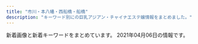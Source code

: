 ```yaml
---
title: "市川・本八幡・西船橋・船橋"
description: "キーワード別にの巨乳アジアン・チャイナエステ嬢情報をまとめました。"
---
```


新着画像と新着キーワードをまとめています。
2021年04月06日の情報です。

<DmmAffiliateIns />
<KeywordTable
  shops={
    [
    {
        "img_links": [
            "http://nigyohime.ebb.jp/2/uploadimg/1610266405.jpg",
            "http://nigyohime.ebb.jp/2/uploadimg/1615431233.jpg",
            "http://nigyohime.ebb.jp/ditu2.jpg",
            "http://nigyohime.ebb.jp/2.jpg",
            "http://nigyohime.ebb.jp/b_girl.png",
            "http://nigyohime.ebb.jp/3.jpg",
            "http://nigyohime.ebb.jp/top.jpg",
            "http://nigyohime.ebb.jp/2/uploadimg/1606276829.jpg",
            "http://nigyohime.ebb.jp/b_news.png",
            "http://nigyohime.ebb.jp/line.png",
            "http://nigyohime.ebb.jp/staff_t.jpg",
            "http://nigyohime.ebb.jp/1.jpg",
            "http://nigyohime.ebb.jp/2/uploadimg/1606276938.jpg",
            "http://nigyohime.ebb.jp/4.jpg",
            "http://nigyohime.ebb.jp/2/uploadimg/1606276885.jpg"
        ],
        "station": "JR\u5e02\u5ddd\u99c5\u5357\u53e3",
        "url": "http://nigyohime.ebb.jp/",
        "keywords": {
            "83": 6,
            "C": 6,
            "86": 12
        },
        "name": "\u4eba\u9b5a\u59eb"
    },
    {
        "station": "JR\u8239\u6a4b\u99c5\u5317\u53e3",
        "img_links": [
            "http://happy.relaxnabi.com/css/staff/staff-05-a.jpg",
            "http://happy.relaxnabi.com/css/staff/staff0001.jpg",
            "http://happy.relaxnabi.com/css/staff/staff-04-a.jpg",
            "http://happy.relaxnabi.com/css/tel01.png",
            "http://happy.relaxnabi.com/css/nav/nav-006.png",
            "http://happy.relaxnabi.com/css/nav/nav-004.png",
            "http://happy.relaxnabi.com/css/staff/staff0001-a.jpg",
            "http://happy.relaxnabi.com/css/staff/staff-007-a.jpg",
            "http://happy.relaxnabi.com/css/staff/staff-002.jpg",
            "http://happy.relaxnabi.com/css/staff/staff017.jpg",
            "http://happy.relaxnabi.com/css/staff/staff-10.jpg",
            "http://happy.relaxnabi.com/css/top-03.png",
            "http://happy.relaxnabi.com/css/staff/staff000008.jpg",
            "http://happy.relaxnabi.com/css/nav/nav-001.png",
            "http://happy.relaxnabi.com/css/staff/staff-007.jpg",
            "http://happy.relaxnabi.com/css/staff/staff-05.jpg",
            "http://happy.relaxnabi.com/css/nav/nav-003.png",
            "http://happy.relaxnabi.com/css/staff/staff-04.jpg",
            "http://happy.relaxnabi.com/css/staff/staff000008-a.jpg",
            "http://happy.relaxnabi.com/css/staff/staff000003.jpg",
            "http://happy.relaxnabi.com/css/nav/nav-002.png",
            "http://happy.relaxnabi.com/css/staff/staff017-a.jpg",
            "http://happy.relaxnabi.com/css/staff/staff-10-a.jpg",
            "http://happy.relaxnabi.com/css/nav/nav-005.png",
            "http://happy.relaxnabi.com/css/staff/staff000003-a.jpg",
            "http://happy.relaxnabi.com/css/staff/staff-002-a.jpg",
            "http://happy.relaxnabi.com/css/top0001.png"
        ],
        "name": "\u30de\u30fc\u30e1\u30a4\u30c9",
        "url": "http://happy.relaxnabi.com/",
        "keywords": {
            "88": 1,
            "91": 1,
            "E": 5,
            "92": 5,
            "90": 2,
            "D": 2,
            "F": 1
        }
    },
    {
        "keywords": {
            "F": 1,
            "E": 5,
            "93": 1,
            "89": 1,
            "90": 2,
            "92": 3,
            "C": 4,
            "86": 2,
            "D": 1
        },
        "name": "\u6696 \uff5eHinata\uff5e",
        "station": "JR\u8239\u6a4b\u99c5\u5317\u53e3",
        "url": "http://hinata.relaxnabi.com/",
        "img_links": [
            "http://hinata.relaxnabi.com/css/staff/staff-007.jpg",
            "http://hinata.relaxnabi.com/css/nav/nav-003.jpg",
            "http://hinata.relaxnabi.com/img/tiaowen.png",
            "http://hinata.relaxnabi.com/css/staff/staff00001-a.jpg",
            "http://hinata.relaxnabi.com/css/staff/staff17.jpg",
            "http://hinata.relaxnabi.com/css/nav/sub-005.jpg",
            "http://hinata.relaxnabi.com/css/nav/nav-002.jpg",
            "http://hinata.relaxnabi.com/css/top02.jpg",
            "http://hinata.relaxnabi.com/css/staff/staff00003-a.jpg",
            "http://hinata.relaxnabi.com/css/nav/nav-006.jpg",
            "http://hinata.relaxnabi.com/css/right.jpg",
            "http://hinata.relaxnabi.com/css/button.jpg",
            "http://hinata.relaxnabi.com/css/staff/staff00003.jpg",
            "http://hinata.relaxnabi.com/css/nav/nav-004.jpg",
            "http://hinata.relaxnabi.com/css/nav/nav-001.jpg",
            "http://hinata.relaxnabi.com/css/nav/sub-002.jpg",
            "http://hinata.relaxnabi.com/css/left.jpg",
            "http://hinata.relaxnabi.com/css/nav/nav-005.jpg",
            "http://hinata.relaxnabi.com/css/main-left02.jpg",
            "http://hinata.relaxnabi.com/css/nav/sub-001.jpg",
            "http://hinata.relaxnabi.com/css/nav/sub-006.jpg",
            "http://hinata.relaxnabi.com/css/nav/sub-003.jpg",
            "http://hinata.relaxnabi.com/css/staff/staff-08-a.jpg",
            "http://hinata.relaxnabi.com/css/staff/staff-007-a.jpg",
            "http://hinata.relaxnabi.com/css/staff/staff15-a.jpg",
            "http://hinata.relaxnabi.com/css/staff/staff-002-a.jpg",
            "http://hinata.relaxnabi.com/css/staff/staff00004.jpg",
            "http://hinata.relaxnabi.com/css/staff/staff00004-a.jpg",
            "http://hinata.relaxnabi.com/css/staff/staff-08.jpg",
            "http://hinata.relaxnabi.com/css/girls001.jpg",
            "http://hinata.relaxnabi.com/css/staff/staff15.jpg",
            "http://hinata.relaxnabi.com/css/staff/staff17-a.jpg",
            "http://hinata.relaxnabi.com/css/main-left03.jpg",
            "http://hinata.relaxnabi.com/css/nav/sub-004.jpg",
            "http://hinata.relaxnabi.com/css/staff/staff-06-a.jpg",
            "http://hinata.relaxnabi.com/css/tel01.png",
            "http://hinata.relaxnabi.com/css/staff/staff00001.jpg",
            "http://hinata.relaxnabi.com/css/staff/staff-002.jpg",
            "http://hinata.relaxnabi.com/css/osusume38.jpg",
            "http://hinata.relaxnabi.com/css/staff/staff-06.jpg"
        ]
    },
    {
        "station": "JR\u8239\u6a4b\u99c5\u5317\u53e3",
        "name": "V\u611bP",
        "url": "http://pinklady-esthe.net/",
        "keywords": {
            "87": 1,
            "C": 1,
            "86": 1,
            "E": 1,
            "88": 3,
            "90": 1,
            "D": 4
        },
        "img_links": [
            "http://pinklady-esthe.net/img/sm.jpg",
            "http://pinklady-esthe.net/img/r1.jpg",
            "http://pinklady-esthe.net/img/f1.jpg",
            "http://pinklady-esthe.net/img/t6.jpg",
            "http://pinklady-esthe.net/img/r2.jpg",
            "http://pinklady-esthe.net/img/noo.png",
            "http://pinklady-esthe.net/img/st3.jpg",
            "http://pinklady-esthe.net/img/st4.jpg",
            "http://pinklady-esthe.net/img/st2.jpg",
            "http://pinklady-esthe.net/img/r3.jpg",
            "http://pinklady-esthe.net/img/stt1.jpg",
            "http://pinklady-esthe.net/img/t5.jpg",
            "http://pinklady-esthe.net/img/top.jpg",
            "http://pinklady-esthe.net/img/st1.jpg",
            "http://pinklady-esthe.net/img/t3.jpg",
            "http://pinklady-esthe.net/img/st5.jpg",
            "http://pinklady-esthe.net/img/st6.jpg",
            "http://pinklady-esthe.net/img/r4.jpg",
            "http://pinklady-esthe.net/img/t1.jpg",
            "http://pinklady-esthe.net/img/t4.jpg",
            "http://pinklady-esthe.net/img/stt3.jpg",
            "http://pinklady-esthe.net/img/no.png",
            "http://pinklady-esthe.net/img/t2.jpg"
        ]
    },
    {
        "url": "http://es-suzune.com/",
        "keywords": {
            "\u30bb\u30af\u30b7\u30fc": 7,
            "F": 6
        },
        "station": "JR\u897f\u8239\u6a4b\u99c5\u5357\u53e3",
        "name": "\u9234\u97f3-\u3059\u305a\u306d-",
        "img_links": [
            "http://es-suzune.com/images/showContent.jpg",
            "http://es-suzune.com/staffPhoto/s20210405174116.jpg",
            "http://es-suzune.com/staffPhoto/s20210217223343.jpg",
            "http://es-suzune.com/staffPhoto/b20210219195907.jpg",
            "http://es-suzune.com/staffPhoto/s20210216224004.jpg",
            "http://es-suzune.com/staffPhoto/s20200827113545.jpg",
            "http://es-suzune.com/uploadfiles/images/campaignEsSuzune1.jpg",
            "http://es-suzune.com/staffPhoto/s20210219195907.jpg",
            "http://es-suzune.com/staffPhoto/s20210310163333.jpg",
            "http://es-suzune.com/staffPhoto/s20210103222814.jpg",
            "http://es-suzune.com/staffPhoto/s20201007170432.jpg",
            "http://es-suzune.com/staffPhoto/b20210405155547.jpg",
            "http://es-suzune.com/staffPhoto/s20210309194137.jpg",
            "http://es-suzune.com/staffPhoto/s20210217223442.jpg",
            "http://es-suzune.com/staffPhoto/b20210405174056.jpg",
            "http://es-suzune.com/uploadfiles/images/chuntian3_%E5%89%AF%E6%9C%AC.jpg",
            "http://es-suzune.com/staffPhoto/b20200827113545.jpg",
            "http://es-suzune.com/staffPhoto/b20200827113054.jpg",
            "http://es-suzune.com/staffPhoto/s20191115141808.jpg",
            "http://es-suzune.com/staffPhoto/s20210217223841.jpg",
            "http://es-suzune.com/staffPhoto/b20210309194137.jpg",
            "http://es-suzune.com/images/access/01.png",
            "http://es-suzune.com/images/access/02.png",
            "http://es-suzune.com/staffPhoto/b20210310163333.jpg",
            "http://es-suzune.com/images/access/05.png",
            "http://es-suzune.com/staffPhoto/s20210405165006.jpg",
            "http://es-suzune.com/staffPhoto/b20201007170432.jpg",
            "http://es-suzune.com/staffPhoto/b20200724144017.jpg",
            "http://es-suzune.com/staffPhoto/s20210310163414.jpg",
            "http://es-suzune.com/staffPhoto/s20200724144017.jpg",
            "http://es-suzune.com/staffPhoto/b20210103222814.jpg",
            "http://es-suzune.com/staffPhoto/s20210310164226.jpg",
            "http://es-suzune.com/staffPhoto/s20210219195922.jpg",
            "http://es-suzune.com/images/store/03.jpg",
            "http://es-suzune.com/staffPhoto/s20210405174056.jpg",
            "http://es-suzune.com/staffPhoto/s20200827113054.jpg",
            "http://es-suzune.com/images/access/03.png",
            "http://es-suzune.com/staffPhoto/s20210405173944.jpg",
            "http://es-suzune.com/staffPhoto/s20210103222830.jpg",
            "http://es-suzune.com/images/store/02.jpg",
            "http://es-suzune.com/staffPhoto/s20210219195936.jpg",
            "http://es-suzune.com/staffPhoto/s20210405155547.jpg",
            "http://es-suzune.com/staffPhoto/s20210405155607.jpg",
            "http://es-suzune.com/staffPhoto/s20200724144036.jpg",
            "http://es-suzune.com/staffPhoto/s20201007170536.jpg",
            "http://es-suzune.com/images/showIndex.jpg",
            "http://es-suzune.com/images/store/04.jpg",
            "http://es-suzune.com/uploadfiles/images/courseEsSuzune.jpg",
            "http://es-suzune.com/staffPhoto/b20210405165006.jpg",
            "http://es-suzune.com/images/store/01.jpg",
            "http://es-suzune.com/staffPhoto/s20210405174136.jpg",
            "http://es-suzune.com/staffPhoto/s20210405165026.jpg",
            "http://es-suzune.com/staffPhoto/s20210309194151.jpg",
            "http://es-suzune.com/staffPhoto/b20210216224004.jpg",
            "http://es-suzune.com/staffPhoto/b20191115141808.jpg"
        ]
    },
    {
        "img_links": [
            "http://www.rainbow-relax.xyz/files/005-02.jpg",
            "http://www.rainbow-relax.xyz/images/slider/3.jpg",
            "http://www.rainbow-relax.xyz/files/005.jpg",
            "http://www.rainbow-relax.xyz/files/002-02.jpg",
            "http://www.rainbow-relax.xyz/files/003-02.jpg",
            "http://www.rainbow-relax.xyz/img/btn_side_mobile.jpg",
            "http://www.rainbow-relax.xyz/img/ttl_info.png",
            "http://www.rainbow-relax.xyz/files/004-02.jpg",
            "http://www.rainbow-relax.xyz/img/ttl_news.png",
            "http://www.rainbow-relax.xyz/files/004.jpg",
            "http://www.rainbow-relax.xyz/files/006.jpg",
            "http://www.rainbow-relax.xyz/files/006-02.jpg",
            "http://www.rainbow-relax.xyz/img/pickup.jpg",
            "http://www.rainbow-relax.xyz/img/goback.jpg",
            "http://www.rainbow-relax.xyz/img/tel.png",
            "http://www.rainbow-relax.xyz/files/001-02.jpg",
            "http://www.rainbow-relax.xyz/files/002.jpg",
            "http://www.rainbow-relax.xyz/images/slider/2.jpg",
            "http://www.rainbow-relax.xyz/files/001.jpg",
            "http://www.rainbow-relax.xyz/images/slider/1.jpg",
            "http://www.rainbow-relax.xyz/files/003.jpg"
        ],
        "name": "Rainbow\uff5e\u30ec\u30a4\u30f3\u30dc\u30fc\uff5e",
        "url": "http://www.rainbow-relax.xyz/",
        "station": "JR\u8239\u6a4b\u99c5\u5317\u53e3",
        "keywords": {
            "C": 19,
            "87": 6,
            "85": 2,
            "D": 6,
            "86": 4
        }
    },
    {
        "url": "http://www.club.relaxjp.info/",
        "name": "\u30d5\u30a7\u30a2\u30ea\u30fc",
        "keywords": {
            "C": 1,
            "D": 5,
            "86": 1,
            "87": 5
        },
        "station": "JR\u672c\u516b\u5e61\u99c5\u5317\u53e3",
        "img_links": [
            "http://www.club.relaxjp.info/images/head.jpg",
            "http://www.club.relaxjp.info/images/staff_t.png",
            "http://www.club.relaxjp.info/files/004.jpg",
            "http://www.club.relaxjp.info/images/sys2.png",
            "http://www.club.relaxjp.info/images/sys1.png",
            "http://www.club.relaxjp.info/images/mobile.jpg",
            "http://www.club.relaxjp.info/files/015-02.jpg",
            "http://www.club.relaxjp.info/files/007-02.jpg",
            "http://www.club.relaxjp.info/images/line.png",
            "http://www.club.relaxjp.info/files/009.jpg",
            "http://www.club.relaxjp.info/images/b1.jpg",
            "http://www.club.relaxjp.info/files/007.jpg",
            "http://www.club.relaxjp.info/images/int1.png",
            "http://www.club.relaxjp.info/images/int2.png",
            "http://www.club.relaxjp.info/files/014-02.jpg",
            "http://www.club.relaxjp.info/files/004-02.jpg",
            "http://www.club.relaxjp.info/images/interior_t.png",
            "http://www.club.relaxjp.info/files/015.jpg",
            "http://www.club.relaxjp.info/images/link_t.png",
            "http://www.club.relaxjp.info/images/b2.jpg",
            "http://www.club.relaxjp.info/images/rec1.png",
            "http://www.club.relaxjp.info/files/014.jpg",
            "http://www.club.relaxjp.info/files/013.jpg",
            "http://www.club.relaxjp.info/images/ta.jpg",
            "http://www.club.relaxjp.info/images/rec2.png",
            "http://www.club.relaxjp.info/files/013-02.jpg",
            "http://www.club.relaxjp.info/files/009-02.jpg",
            "http://www.club.relaxjp.info/images/sys3.png"
        ]
    },
    {
        "station": "JR\u8239\u6a4b\u99c5\u5317\u53e3",
        "name": "OLIVE\u30fb\u30aa\u30ea\u30fc\u30d6",
        "img_links": [],
        "url": "http://olive.est.cm/",
        "keywords": {}
    },
    {
        "img_links": [],
        "name": "\u30ea\u30fc\u30d5",
        "keywords": {},
        "station": "JR\u897f\u8239\u6a4b\u99c5\u5317\u53e3",
        "url": "https://leaf-relax.com/"
    },
    {
        "station": "JR\u897f\u8239\u6a4b\u99c5",
        "img_links": [
            "https://miyabi.jpn.vin/images/btn_side02.png",
            "https://miyabi.jpn.vin/photos/sites/21/2021/01/2021012608003796.jpg",
            "https://miyabi.jpn.vin/images/side_line.jpg",
            "https://miyabi.jpn.vin/photos/sites/21/2021/01/2021012608003883.jpg",
            "https://miyabi.jpn.vin/photos/sites/21/2021/03/2021031206521676.jpg",
            "https://miyabi.jpn.vin/photos/sites/21/2021/01/202101260800351.jpg",
            "https://miyabi.jpn.vin/photos/sites/21/2021/02/2021020102295578.jpg",
            "https://miyabi.jpn.vin/images/btn_side04.png",
            "https://miyabi.jpn.vin/photos/sites/21/2021/03/2021032404492465.jpg",
            "https://miyabi.jpn.vin/images/btn_side03.png",
            "https://miyabi.jpn.vin/images/btn_side07.png",
            "https://miyabi.jpn.vin/photos/sites/21/2021/02/2021022309071886.jpg",
            "https://miyabi.jpn.vin/photos/sites/21/2021/03/2021030803542569.jpg",
            "https://miyabi.jpn.vin/images/top_slider03.jpg",
            "https://miyabi.jpn.vin/photos/sites/21/2021/03/2021030704352988.jpg",
            "https://miyabi.jpn.vin/photos/sites/21/2021/01/2021012608003647.jpg",
            "https://miyabi.jpn.vin/photos/sites/21/2021/01/2021012608004010.jpg",
            "https://miyabi.jpn.vin/images/btn_side01.png",
            "https://miyabi.jpn.vin/images/sp_top.png",
            "https://miyabi.jpn.vin/photos/sites/21/2021/02/2021022407013072.jpg",
            "https://miyabi.jpn.vin/images/btn_side05.png",
            "https://miyabi.jpn.vin/photos/sites/21/2021/02/2021022309071786.jpg",
            "https://miyabi.jpn.vin/images/btn_side06.png",
            "https://miyabi.jpn.vin/images/top.png"
        ],
        "url": "https://miyabi.jpn.vin",
        "name": "\u96c5\u7f8e\uff5eMIYABI",
        "keywords": {
            "87": 40,
            "85": 78,
            "83": 40,
            "86": 42,
            "90": 2,
            "88": 40,
            "D": 164,
            "E": 6,
            "F": 40,
            "C": 32,
            "G": 40
        }
    },
    {
        "url": "http://iyasi.relaxnabi.com/",
        "name": "\u7652\u3057\u306e\u5fc3",
        "img_links": [
            "http://iyasi.relaxnabi.com/css/staff/naiyo02.jpg",
            "http://iyasi.relaxnabi.com/css/staff/staff-02.jpg",
            "http://iyasi.relaxnabi.com/css/staff/staff51-a.jpg",
            "http://iyasi.relaxnabi.com/css/staff/staff49-a.jpg",
            "http://iyasi.relaxnabi.com/css/staff/staff007-a.jpg",
            "http://iyasi.relaxnabi.com/css/staff/staff024.jpg",
            "http://iyasi.relaxnabi.com/css/staff/staff007-b.jpg",
            "http://iyasi.relaxnabi.com/css/c-0007.jpg",
            "http://iyasi.relaxnabi.com/css/top0004-right.jpg",
            "http://iyasi.relaxnabi.com/css/staff/staff52.jpg",
            "http://iyasi.relaxnabi.com/css/staff/staff51.jpg",
            "http://iyasi.relaxnabi.com/css/staff/staff024-c.jpg",
            "http://iyasi.relaxnabi.com/css/staff/staff-01-a.jpg",
            "http://iyasi.relaxnabi.com/css/nav/nav-005.png",
            "http://iyasi.relaxnabi.com/css/top03.jpg",
            "http://iyasi.relaxnabi.com/css/nav/nav-002.png",
            "http://iyasi.relaxnabi.com/css/staff/staff-03.jpg",
            "http://iyasi.relaxnabi.com/css/top01.jpg",
            "http://iyasi.relaxnabi.com/css/staff/staff024-d.jpg",
            "http://iyasi.relaxnabi.com/css/recurit10.jpg",
            "http://iyasi.relaxnabi.com/css/staff/staff024-a.jpg",
            "http://iyasi.relaxnabi.com/css/tel09.png",
            "http://iyasi.relaxnabi.com/css/staff/staff007.jpg",
            "http://iyasi.relaxnabi.com/css/nav/nav-004.png",
            "http://iyasi.relaxnabi.com/css/nav/nav-006.png",
            "http://iyasi.relaxnabi.com/css/staff/staff-03-b.jpg",
            "http://iyasi.relaxnabi.com/css/staff/naiyo01.jpg",
            "http://iyasi.relaxnabi.com/css/top04-left.jpg",
            "http://iyasi.relaxnabi.com/css/staff/staff53.jpg",
            "http://iyasi.relaxnabi.com/css/staff/staff024-b.jpg",
            "http://iyasi.relaxnabi.com/css/staff/staff-02-a.jpg",
            "http://iyasi.relaxnabi.com/css/staff/staff52-a.jpg",
            "http://iyasi.relaxnabi.com/css/staff/staff49.jpg",
            "http://iyasi.relaxnabi.com/css/staff/staff-01.jpg",
            "http://iyasi.relaxnabi.com/css/nav/nav-003.png",
            "http://iyasi.relaxnabi.com/css/staff/staff53-a.jpg",
            "http://iyasi.relaxnabi.com/css/staff/staff-03-a.jpg",
            "http://iyasi.relaxnabi.com/css/nav/nav-001.png"
        ],
        "keywords": {
            "C": 2,
            "92": 3,
            "88": 1,
            "D": 4,
            "89": 1,
            "90": 1,
            "F": 1,
            "E": 2
        },
        "station": "JR\u8239\u6a4b\u99c5\u5317\u53e3"
    },
    {
        "station": "\u672c\u516b\u5e61\u99c5\u5357\u53e3",
        "name": "\u9759\uff5e\u3057\u305a\u304b\uff5e",
        "img_links": [
            "http://www.shizuka.mensnv.com/img/glo_05_off.jpg",
            "http://www.shizuka.mensnv.com/img/h4-top.jpg",
            "http://www.shizuka.mensnv.com/files/004-03.jpg",
            "http://www.shizuka.mensnv.com/img/glo_01_off.jpg",
            "http://www.shizuka.mensnv.com/files/001-03.jpg",
            "http://www.shizuka.mensnv.com/files/003-02.jpg",
            "http://www.shizuka.mensnv.com/img/top-h5R2.jpg",
            "http://www.shizuka.mensnv.com/files/002-03.jpg",
            "http://www.shizuka.mensnv.com/img/slider/3.jpg",
            "http://www.shizuka.mensnv.com/files/004.jpg",
            "http://www.shizuka.mensnv.com/files/004-02.jpg",
            "http://www.shizuka.mensnv.com/files/001.jpg",
            "http://www.shizuka.mensnv.com/img/slider/2.jpg",
            "http://www.shizuka.mensnv.com/files/003-03.jpg",
            "http://www.shizuka.mensnv.com/img/top-h5R.jpg",
            "http://www.shizuka.mensnv.com/img/icon_tel.png",
            "http://www.shizuka.mensnv.com/img/footer-top_off.jpg",
            "http://www.shizuka.mensnv.com/img/2top-course_off.jpg",
            "http://www.shizuka.mensnv.com/img/glo_03_off.jpg",
            "http://www.shizuka.mensnv.com/files/003.jpg",
            "http://www.shizuka.mensnv.com/img/slider/1.jpg",
            "http://www.shizuka.mensnv.com/img/glo_02_off.jpg",
            "http://www.shizuka.mensnv.com/img/top-course_off.jpg",
            "http://www.shizuka.mensnv.com/img/bnr-02_off.jpg",
            "http://www.shizuka.mensnv.com/img/glo_06_off.jpg",
            "http://www.shizuka.mensnv.com/files/001-02.jpg",
            "http://www.shizuka.mensnv.com/img/glo_04_off.jpg",
            "http://www.shizuka.mensnv.com/files/002.jpg",
            "http://www.shizuka.mensnv.com/img/bnr-01_off.jpg",
            "http://www.shizuka.mensnv.com/files/002-02.jpg"
        ],
        "keywords": {
            "D": 9,
            "84": 3,
            "C": 3,
            "88": 3,
            "85": 3,
            "86": 3
        },
        "url": "http://www.shizuka.mensnv.com/"
    },
    {
        "station": "JR\u672c\u516b\u5e61\u99c5\u5357\u53e3",
        "name": "\u591c\u6765\u9999\uff5eYe Lai Xang\uff5e",
        "keywords": {},
        "img_links": [
            "http://yelaixang.sweet-relaxation.com/img/slick/sl-1.jpg",
            "http://yelaixang.sweet-relaxation.com/img/cast/nina-02.jpg",
            "http://yelaixang.sweet-relaxation.com/img/cast/miya-03.jpg",
            "http://yelaixang.sweet-relaxation.com/img/cast/nina-03.jpg",
            "http://yelaixang.sweet-relaxation.com/img/cast/key-03.jpg",
            "http://yelaixang.sweet-relaxation.com/img/slick/sl-4.jpg",
            "http://yelaixang.sweet-relaxation.com/img/slick/sl-7.jpg",
            "http://yelaixang.sweet-relaxation.com/img/cast/nina-01.jpg",
            "http://yelaixang.sweet-relaxation.com/img/slick/sl-5.jpg",
            "http://yelaixang.sweet-relaxation.com/img/cast/nana-02.jpg",
            "http://yelaixang.sweet-relaxation.com/img/cast/miya-02.jpg",
            "http://yelaixang.sweet-relaxation.com/img/slick/sl-2.jpg",
            "http://yelaixang.sweet-relaxation.com/img/cast/nana-03.jpg",
            "http://yelaixang.sweet-relaxation.com/img/cast/key-02.jpg",
            "http://yelaixang.sweet-relaxation.com/img/slick/sl-6.jpg",
            "http://yelaixang.sweet-relaxation.com/img/cast/nana-01.jpg",
            "http://yelaixang.sweet-relaxation.com/img/cast/miya-01.jpg",
            "http://yelaixang.sweet-relaxation.com/img/interior/uc.jpg",
            "http://yelaixang.sweet-relaxation.com/img/cast/key-01.jpg",
            "http://yelaixang.sweet-relaxation.com/img/slick/sl-3.jpg"
        ],
        "url": "http://yelaixang.sweet-relaxation.com/"
    },
    {
        "keywords": {},
        "url": "http://hi-msg.com/moonlove/",
        "img_links": [
            "http://hi-msg.com/moonlove/img/p-3.jpg",
            "http://hi-msg.com/moonlove/img/botton.png",
            "http://hi-msg.com/moonlove/img/p-2.jpg",
            "http://hi-msg.com/moonlove/img/fla-2.jpg",
            "http://hi-msg.com/moonlove/img/staff-list.png",
            "http://hi-msg.com/moonlove/img/head.png",
            "http://hi-msg.com/moonlove/img/p-10.jpg",
            "http://hi-msg.com/moonlove/img/fla-1.jpg"
        ],
        "station": "JR\u8239\u6a4b\u99c5",
        "name": "\u6708\u306e\u604b"
    },
    {
        "url": "http://www.aya-aroma.com/",
        "keywords": {
            "D": 9,
            "C": 6,
            "87": 3,
            "86": 12,
            "84": 3
        },
        "station": "JR\u5e02\u5ddd\u99c5\u5357\u53e3",
        "name": "\u5f69",
        "img_links": [
            "http://www.aya-aroma.com/files/001.jpg",
            "http://www.aya-aroma.com/images/backlistbtn.png",
            "http://www.aya-aroma.com/files/003.jpg",
            "http://www.aya-aroma.com/files/015.jpg",
            "http://www.aya-aroma.com/files/002-03.jpg",
            "http://www.aya-aroma.com/images/mobile.jpg",
            "http://www.aya-aroma.com/files/003-02.jpg",
            "http://www.aya-aroma.com/files/015-02.jpg",
            "http://www.aya-aroma.com/files/001-03.jpg",
            "http://www.aya-aroma.com/files/008.jpg",
            "http://www.aya-aroma.com/files/008-02.jpg",
            "http://www.aya-aroma.com/files/002-02.jpg",
            "http://www.aya-aroma.com/files/010-02.jpg",
            "http://www.aya-aroma.com/images/coverGirlParts.png",
            "http://www.aya-aroma.com/images/melmaga.jpg",
            "http://www.aya-aroma.com/files/015-03.jpg",
            "http://www.aya-aroma.com/files/010-03.jpg",
            "http://www.aya-aroma.com/files/002.jpg",
            "http://www.aya-aroma.com/files/008-03.jpg",
            "http://www.aya-aroma.com/files/001-02.jpg",
            "http://www.aya-aroma.com/files/003-03.jpg",
            "http://www.aya-aroma.com/images/concept.jpg",
            "http://www.aya-aroma.com/files/010.jpg"
        ]
    },
    {
        "name": "\u3082\u3082\u3061\u3083\u3093",
        "station": "JR\u897f\u8239\u6a4b\u99c5\u5357\u53e3",
        "keywords": {
            "D": 2,
            "89": 2,
            "92": 1,
            "E": 1,
            "C": 6
        },
        "img_links": [
            "http://momo.rankuens.com/css/staff/staff02.jpg",
            "http://momo.rankuens.com/css/staff/staff03.jpg",
            "http://momo.rankuens.com/images/call.png",
            "http://momo.rankuens.com/css/foot.jpg",
            "http://momo.rankuens.com/css/staff/staff01.jpg",
            "http://momo.rankuens.com/css/top01.jpg",
            "http://momo.rankuens.com/css/head.jpg"
        ],
        "url": "http://momo.rankuens.com/"
    },
    {
        "url": "http://www.iyashinoumi.com/",
        "img_links": [
            "http://www.iyashinoumi.com/img/sTitle_right.png",
            "http://www.iyashinoumi.com/img/miss7s.jpg",
            "http://www.iyashinoumi.com/img/sTitle_left.png",
            "http://www.iyashinoumi.com/img/tel1.png",
            "http://www.iyashinoumi.com/img/miss7sb.jpg",
            "http://www.iyashinoumi.com/img/miss28sb.jpg",
            "http://www.iyashinoumi.com/img/miss25sb.jpg",
            "http://www.iyashinoumi.com/img/miss27sb.jpg",
            "http://www.iyashinoumi.com/img/miss6sb.jpg",
            "http://www.iyashinoumi.com/img/miss24sb.jpg"
        ],
        "keywords": {},
        "station": "\u5e02\u5ddd\u99c5\u5317\u53e3",
        "name": "\u7652\u3057\u306e\u6d77"
    },
    {
        "keywords": {},
        "name": "\u30af\u30ed\u30fc\u30d0\u30fc",
        "station": "JR\u8239\u6a4b\u99c5\u5357\u53e3",
        "url": "http://f-clover.net/",
        "img_links": [
            "http://f-clover.net/images/risa.jpg",
            "http://f-clover.net/images/room3.jpg",
            "http://f-clover.net/images/index1.jpg",
            "http://f-clover.net/images/room7.jpg",
            "http://f-clover.net/images/mobile.jpg",
            "http://f-clover.net/images/flash1.jpg",
            "http://f-clover.net/images/a1.jpg",
            "http://f-clover.net/images/room8.jpg",
            "http://f-clover.net/images/room1.jpg",
            "http://f-clover.net/images/flash2.jpg",
            "http://f-clover.net/images/g3.jpg",
            "http://f-clover.net/images/room2.jpg",
            "http://f-clover.net/images/aya.jpg",
            "http://f-clover.net/images/g5.jpg",
            "http://f-clover.net/images/room5.jpg",
            "http://f-clover.net/images/end.jpg",
            "http://f-clover.net/images/mi0.jpg",
            "http://f-clover.net/images/room6.jpg",
            "http://f-clover.net/images/g11.jpg",
            "http://f-clover.net/images/room4.jpg"
        ]
    },
    {
        "name": "\u6975\u4e0a\u7f8e\u4eba",
        "station": "JR\u8239\u6a4b\u99c5\u5317\u53e3",
        "keywords": {
            "87": 5,
            "D": 6,
            "86": 1
        },
        "img_links": [
            "http://www.gokujobijin.iesjp.com/files/005-02.jpg",
            "http://www.gokujobijin.iesjp.com/files/004.jpg",
            "http://www.gokujobijin.iesjp.com/images/tel.png",
            "http://www.gokujobijin.iesjp.com/images/nav-003.png",
            "http://www.gokujobijin.iesjp.com/files/007.jpg",
            "http://www.gokujobijin.iesjp.com/files/007-02.jpg",
            "http://www.gokujobijin.iesjp.com/images/nav-002.png",
            "http://www.gokujobijin.iesjp.com/images/top003.png",
            "http://www.gokujobijin.iesjp.com/files/002.jpg",
            "http://www.gokujobijin.iesjp.com/files/002-02.jpg",
            "http://www.gokujobijin.iesjp.com/images/nav-005.png",
            "http://www.gokujobijin.iesjp.com/images/top02-left.png",
            "http://www.gokujobijin.iesjp.com/files/006-02.jpg",
            "http://www.gokujobijin.iesjp.com/images/top01.png",
            "http://www.gokujobijin.iesjp.com/images/s1.jpg",
            "http://www.gokujobijin.iesjp.com/images/osusume01.png",
            "http://www.gokujobijin.iesjp.com/files/004-02.jpg",
            "http://www.gokujobijin.iesjp.com/files/001.jpg",
            "http://www.gokujobijin.iesjp.com/files/006.jpg",
            "http://www.gokujobijin.iesjp.com/files/001-02.jpg",
            "http://www.gokujobijin.iesjp.com/images/nav-004.png",
            "http://www.gokujobijin.iesjp.com/images/nav-001.png",
            "http://www.gokujobijin.iesjp.com/images/nav-006.png",
            "http://www.gokujobijin.iesjp.com/files/005.jpg"
        ],
        "url": "http://www.gokujobijin.iesjp.com/"
    },
    {
        "name": "Vivid \u30d3\u30d3\u30c3\u30c9",
        "url": "http://es-massage.info/",
        "keywords": {
            "F": 12,
            "G": 2,
            "E": 73,
            "\u4e73": 2,
            "\u5de8\u4e73": 2,
            "\u30bb\u30af\u30b7\u30fc": 14,
            "D": 1
        },
        "img_links": [
            "http://es-massage.info/wp-content/uploads/2021/02/d19b31fca6f1b113d6945614e77f1613-500x750.jpg",
            "http://es-massage.info/wp-content/uploads/2021/02/2daa3be5c9da099fee0448647087d74c.jpg",
            "http://es-massage.info/wp-content/uploads/2020/04/61c10e6ea6f68bf8c90d4ae7d8d0830a-500x750.jpg",
            "http://es-massage.info/wp-content/themes/template-salon2/images/noimg.jpg",
            "http://es-massage.info/wp-content/uploads/2021/03/42e4fd3c70945346b6dd6b9e0f926434-1-500x750.jpg",
            "http://es-massage.info/wp-content/uploads/2021/02/2daa3be5c9da099fee0448647087d74c-722x1024.jpg",
            "http://es-massage.info/wp-content/uploads/2021/02/f83b4ffb58cae56efa5cf86625340252-500x750.jpg",
            "http://es-massage.info/wp-content/uploads/2019/10/3eec6cc0e85788ff3ceabceee29f9870-500x750.jpg",
            "http://es-massage.info/wp-content/uploads/2021/02/2c9361182f3c1d2ed58bf1cc0ea7b0d2-500x750.jpg",
            "http://es-massage.info/wp-content/uploads/2021/02/2daa3be5c9da099fee0448647087d74c-500x750.jpg",
            "http://es-massage.info/wp-content/uploads/2021/02/89d17e5433697f3062d341d2ab31308e-730x1024.jpg",
            "http://es-massage.info/wp-content/uploads/2021/02/3d21df65a2be53218994fa7e3b383bd2-500x750.jpg",
            "http://es-massage.info/wp-content/uploads/2021/02/d19b31fca6f1b113d6945614e77f1613-214x300.jpg",
            "http://es-massage.info/wp-content/uploads/2021/02/f150534b559de6124dce0eaa1cfdf290-722x1024.jpg",
            "http://es-massage.info/wp-content/uploads/2018/10/g3.jpg",
            "http://es-massage.info/wp-content/uploads/2019/10/32cbcf100bc89043ce106a68ba8535ea-500x750.jpg",
            "http://es-massage.info/wp-content/uploads/2021/02/0ef7f1f9a36ecbbef9c5a949c70d788f.jpg",
            "http://es-massage.info/wp-content/uploads/2020/09/c42007567c6d14bbd829c1d4ae5b8d4c-500x750.jpg",
            "http://es-massage.info/wp-content/uploads/2019/11/4fad70a18793b8dfb7a63f4939e51f94-500x750.jpg",
            "http://es-massage.info/wp-content/uploads/2019/10/32cbcf100bc89043ce106a68ba8535ea-214x300.jpg",
            "http://es-massage.info/wp-content/uploads/2020/06/0fd60f0c72ad85b96635ef3d4e152bd6.jpg",
            "http://es-massage.info/wp-content/uploads/2021/02/89d17e5433697f3062d341d2ab31308e-500x750.jpg",
            "http://es-massage.info/wp-content/uploads/2018/12/ce6acdedea0cab635b18cd82f697bf3a-218x300.jpg",
            "http://es-massage.info/wp-content/uploads/2021/03/f4811d331623d3f6e590e934b3e7ddc9.jpg",
            "http://es-massage.info/wp-content/uploads/2021/03/fa0ef9b192fa87f9ee5013c5e1c3bcc7.jpg",
            "http://es-massage.info/wp-content/uploads/2021/03/5db34c47b4c5816f47d11de39beefb5d-216x300.jpg",
            "http://es-massage.info/wp-content/uploads/2020/09/c42007567c6d14bbd829c1d4ae5b8d4c.jpg",
            "http://es-massage.info/wp-content/uploads/2021/02/5d212ce2543c87f9ebee5c4251a7e224-214x300.jpg",
            "http://es-massage.info/wp-content/uploads/2021/03/42e4fd3c70945346b6dd6b9e0f926434-1-218x300.jpg",
            "http://es-massage.info/wp-content/uploads/2021/02/ae895c3a85b37b5db4dcb93326cbd04d.jpg",
            "http://es-massage.info/wp-content/uploads/2021/02/89d17e5433697f3062d341d2ab31308e.jpg",
            "http://es-massage.info/wp-content/uploads/2019/03/c3dc6ab90966d6cc73491056f668516d-500x750.jpg",
            "http://es-massage.info/wp-content/uploads/2019/03/c3dc6ab90966d6cc73491056f668516d.jpg",
            "http://es-massage.info/wp-content/uploads/2021/03/187232fb98eac53cd9935a4a35d04597-722x1024.jpg",
            "http://es-massage.info/wp-content/themes/template-salon2/images/bnr.jpg",
            "http://es-massage.info/wp-content/uploads/2021/02/33eb59dafe6bf36b78994703e0d22f47-234x300.jpg",
            "http://es-massage.info/wp-content/uploads/2021/02/7919c4f04bb9437ae74342af0c64178d-216x300.jpg",
            "http://es-massage.info/wp-content/uploads/2021/02/7919c4f04bb9437ae74342af0c64178d-500x750.jpg",
            "http://es-massage.info/wp-content/uploads/2021/02/3d21df65a2be53218994fa7e3b383bd2-207x300.jpg",
            "http://es-massage.info/wp-content/uploads/2021/02/33eb59dafe6bf36b78994703e0d22f47-500x750.jpg",
            "http://es-massage.info/wp-content/uploads/2021/02/f83b4ffb58cae56efa5cf86625340252.jpg",
            "http://es-massage.info/wp-content/uploads/2021/02/68ba0f1db1b8cdd88e360d06f49f1ba6-500x750.jpg",
            "http://es-massage.info/wp-content/uploads/2018/10/g1.jpg",
            "http://es-massage.info/wp-content/uploads/2021/03/c961a896cf70c5b14ebe86acc18cdf14-1.jpg",
            "http://es-massage.info/wp-content/uploads/2021/02/33eb59dafe6bf36b78994703e0d22f47.jpg",
            "http://es-massage.info/wp-content/uploads/2021/02/3d21df65a2be53218994fa7e3b383bd2.jpg",
            "http://es-massage.info/wp-content/themes/template-salon2/images/main1.jpg",
            "http://es-massage.info/wp-content/uploads/2019/06/dcbeef447e8eded0b1939b00ff57d88b-218x300.jpg",
            "http://es-massage.info/wp-content/uploads/2020/06/bd28ddc548208ab1afe0db2cc76decab-500x750.jpg",
            "http://es-massage.info/wp-content/uploads/2021/02/ae895c3a85b37b5db4dcb93326cbd04d-745x1024.jpg",
            "http://es-massage.info/wp-content/uploads/2021/02/f150534b559de6124dce0eaa1cfdf290.jpg",
            "http://es-massage.info/wp-content/uploads/2021/02/7919c4f04bb9437ae74342af0c64178d.jpg",
            "http://es-massage.info/wp-content/uploads/2021/03/fa0ef9b192fa87f9ee5013c5e1c3bcc7-212x300.jpg",
            "http://es-massage.info/wp-content/uploads/2021/03/c961a896cf70c5b14ebe86acc18cdf14-1-212x300.jpg",
            "http://es-massage.info/wp-content/uploads/2020/04/6dbf19009737ff88e931378416216a70.jpg",
            "http://es-massage.info/wp-content/uploads/2021/03/42e4fd3c70945346b6dd6b9e0f926434-1.jpg",
            "http://es-massage.info/wp-content/uploads/2020/09/c42007567c6d14bbd829c1d4ae5b8d4c-218x300.jpg",
            "http://es-massage.info/wp-content/uploads/2021/02/8b21e9d00752169b79ff946575142f59-722x1024.jpg",
            "http://es-massage.info/wp-content/uploads/2021/02/d19b31fca6f1b113d6945614e77f1613.jpg",
            "http://es-massage.info/wp-content/uploads/2021/04/6f89cc70ce42ea1f68482bd512e26f28-500x750.jpg",
            "http://es-massage.info/wp-content/uploads/2019/10/32cbcf100bc89043ce106a68ba8535ea.jpg",
            "http://es-massage.info/wp-content/uploads/2021/02/6fa3b7862db18d956a1cde1942b75408-205x300.jpg",
            "http://es-massage.info/wp-content/uploads/2021/03/f4811d331623d3f6e590e934b3e7ddc9-218x300.jpg",
            "http://es-massage.info/wp-content/uploads/2019/03/0c4d0538c251234bc70697ec7cf8cc97.jpg",
            "http://es-massage.info/wp-content/uploads/2021/03/187232fb98eac53cd9935a4a35d04597-212x300.jpg",
            "http://es-massage.info/wp-content/uploads/2021/03/fa0ef9b192fa87f9ee5013c5e1c3bcc7-500x750.jpg",
            "http://es-massage.info/wp-content/uploads/2021/03/187232fb98eac53cd9935a4a35d04597-500x750.jpg",
            "http://es-massage.info/wp-content/uploads/2021/02/0ef7f1f9a36ecbbef9c5a949c70d788f-500x750.jpg",
            "http://es-massage.info/wp-content/uploads/2020/06/bd28ddc548208ab1afe0db2cc76decab.jpg",
            "http://es-massage.info/wp-content/uploads/2019/10/3eec6cc0e85788ff3ceabceee29f9870.jpg",
            "http://es-massage.info/wp-content/uploads/2018/10/g2.jpg",
            "http://es-massage.info/wp-content/uploads/2021/02/68ba0f1db1b8cdd88e360d06f49f1ba6.jpg",
            "http://es-massage.info/wp-content/uploads/2021/02/2c9361182f3c1d2ed58bf1cc0ea7b0d2-722x1024.jpg",
            "http://es-massage.info/wp-content/uploads/2018/10/g4.jpg",
            "http://es-massage.info/wp-content/uploads/2021/02/8b21e9d00752169b79ff946575142f59.jpg",
            "http://es-massage.info/wp-content/uploads/2021/02/0ef7f1f9a36ecbbef9c5a949c70d788f-218x300.jpg",
            "http://es-massage.info/wp-content/uploads/2019/03/0c4d0538c251234bc70697ec7cf8cc97-500x750.jpg",
            "http://es-massage.info/wp-content/uploads/2021/03/187232fb98eac53cd9935a4a35d04597.jpg",
            "http://es-massage.info/wp-content/uploads/2021/03/c961a896cf70c5b14ebe86acc18cdf14-1-500x750.jpg",
            "http://es-massage.info/wp-content/uploads/2021/02/68ba0f1db1b8cdd88e360d06f49f1ba6-212x300.jpg",
            "http://es-massage.info/wp-content/uploads/2021/02/f150534b559de6124dce0eaa1cfdf290-500x750.jpg",
            "http://es-massage.info/wp-content/uploads/2021/02/ae895c3a85b37b5db4dcb93326cbd04d-500x750.jpg",
            "http://es-massage.info/wp-content/themes/template-salon2/images/header-tel.png",
            "http://es-massage.info/wp-content/uploads/2021/04/6f89cc70ce42ea1f68482bd512e26f28.jpg",
            "http://es-massage.info/wp-content/uploads/2021/03/f4811d331623d3f6e590e934b3e7ddc9-500x750.jpg",
            "http://es-massage.info/wp-content/uploads/2020/04/6dbf19009737ff88e931378416216a70-500x750.jpg",
            "http://es-massage.info/wp-content/uploads/2020/04/61c10e6ea6f68bf8c90d4ae7d8d0830a.jpg",
            "http://es-massage.info/wp-content/uploads/2021/03/42e4fd3c70945346b6dd6b9e0f926434-1-745x1024.jpg",
            "http://es-massage.info/wp-content/uploads/2019/11/4fad70a18793b8dfb7a63f4939e51f94.jpg",
            "http://es-massage.info/wp-content/uploads/2020/11/4842d636713333eba3b14eebf302cc1b-1-500x750.jpg",
            "http://es-massage.info/wp-content/uploads/2021/02/8b21e9d00752169b79ff946575142f59-500x750.jpg",
            "http://es-massage.info/wp-content/uploads/2020/06/0fd60f0c72ad85b96635ef3d4e152bd6-500x750.jpg"
        ],
        "station": "JR\u897f\u8239\u6a4b\u99c5\u5357\u53e3"
    },
    {
        "img_links": [],
        "station": "\u8239\u6a4b\u99c5\u5317\u53e3",
        "name": "COCO",
        "keywords": {},
        "url": "https://co.aoaoeo.com/"
    },
    {
        "name": "\u30c0\u30a4\u30e4\u30e2\u30f3\u30c9",
        "img_links": [
            "http://www.diamond.mesthe.com/img/top_option01.jpg",
            "http://www.diamond.mesthe.com/files/006-02.jpg",
            "http://www.diamond.mesthe.com/img/top_option03.jpg",
            "http://www.diamond.mesthe.com/files/006.jpg",
            "http://www.diamond.mesthe.com/img/goback.jpg",
            "http://www.diamond.mesthe.com/images/slider/2.jpg",
            "http://www.diamond.mesthe.com/files/004.jpg",
            "http://www.diamond.mesthe.com/img/top_option04.jpg",
            "http://www.diamond.mesthe.com/images/slider/1.jpg",
            "http://www.diamond.mesthe.com/files/005-02.jpg",
            "http://www.diamond.mesthe.com/files/001.jpg",
            "http://www.diamond.mesthe.com/files/002.jpg",
            "http://www.diamond.mesthe.com/img/ttl_therapist.png",
            "http://www.diamond.mesthe.com/img/ttl_info.png",
            "http://www.diamond.mesthe.com/images/slider/3.jpg",
            "http://www.diamond.mesthe.com/img/tel.png",
            "http://www.diamond.mesthe.com/files/003-02.jpg",
            "http://www.diamond.mesthe.com/img/btn_side_mobile.jpg",
            "http://www.diamond.mesthe.com/img/btn_blog.png",
            "http://www.diamond.mesthe.com/files/001-02.jpg",
            "http://www.diamond.mesthe.com/files/004-02.jpg",
            "http://www.diamond.mesthe.com/files/005.jpg",
            "http://www.diamond.mesthe.com/img/ttl_news.png",
            "http://www.diamond.mesthe.com/img/pickup.jpg",
            "http://www.diamond.mesthe.com/files/003.jpg",
            "http://www.diamond.mesthe.com/files/002-02.jpg"
        ],
        "keywords": {
            "D": 10,
            "C": 15,
            "86": 2,
            "88": 2,
            "87": 8
        },
        "station": "JR\u897f\u8239\u6a4b\u99c5\u5357\u53e3",
        "url": "http://www.diamond.mesthe.com/"
    },
    {
        "keywords": {
            "85": 24,
            "D": 72,
            "F": 6,
            "87": 22,
            "81": 6,
            "83": 8,
            "C": 6,
            "86": 24
        },
        "url": "http://neptune.est.cm/",
        "img_links": [
            "http://neptune.est.cm/photos/sites/3/2020/07/2020072813393974.jpg",
            "http://neptune.est.cm/photos/sites/3/2020/12/2020122312215973.jpg",
            "http://neptune.est.cm/images/top-sp2.jpg",
            "http://neptune.est.cm/photos/sites/3/2020/09/2020092912491932.jpg",
            "http://neptune.est.cm/images/top-sp1.jpg",
            "http://neptune.est.cm/images/top2.jpg",
            "http://neptune.est.cm/photos/sites/3/2020/01/2020011606281181.jpg",
            "http://neptune.est.cm/photos/sites/3/2021/01/2021012715245168.jpg",
            "http://neptune.est.cm/photos/sites/3/2020/06/2020062418251882.jpg",
            "http://neptune.est.cm/photos/sites/3/2020/01/2020012304435311.jpg",
            "http://neptune.est.cm/images/pagetop.jpg",
            "http://neptune.est.cm/images/top1.jpg",
            "http://neptune.est.cm/photos/sites/3/2020/02/2020020303575532.jpg",
            "http://neptune.est.cm/photos/sites/3/2020/01/2020011704240975.jpg",
            "http://neptune.est.cm/photos/sites/3/2020/01/2020011704241285.jpg",
            "http://neptune.est.cm/photos/sites/3/2020/12/2020121515392683.jpg"
        ],
        "name": "\u30cd\u30d7\u30c1\u30e5\u30fc\u30f3",
        "station": "JR\u672c\u516b\u5e61\u99c5\u5357\u53e3"
    },
    {
        "keywords": {
            "D": 2,
            "F": 1
        },
        "station": "JR\u897f\u8239\u6a4b\u99c5\u5317\u53e3",
        "name": "\u3055\u304f\u3089",
        "url": "http://stylelife.work/",
        "img_links": [
            "http://stylelife.work/Uploads/user/5de74b74a4faa.jpg",
            "http://stylelife.work/Uploads/user/60374c946eeaa.jpg",
            "http://stylelife.work/ueditor/php/upload/image/20180712/1531367078235696.png",
            "http://stylelife.work/Uploads/user/5e4101be77e18.jpg",
            "http://stylelife.work/Uploads/user/5de74b9acbf92.jpg",
            "http://stylelife.work/Uploads/user/60374cb511207.jpg",
            "http://stylelife.work/ueditor/php/upload/image/20180712/1531374173659035.png",
            "http://stylelife.work/Uploads/user/5ebfa12d5429d.jpg",
            "http://stylelife.work/Uploads/user/5eb35a13a1df3.jpg",
            "http://stylelife.work/Uploads/user/5e68a1524c2d2.jpg",
            "http://stylelife.work/Uploads/user/5ebf50cc42240.jpg",
            "http://stylelife.work/Public/Wap/picture/sp-staff-list.png",
            "http://stylelife.work/Public/Wap/picture/sp-line.png",
            "http://stylelife.work/Uploads/user/5de74b09394d7.jpg",
            "http://stylelife.work/Uploads/user/5e79901ca108f.jpg",
            "http://stylelife.work/Uploads/user/60374ca1c2ba1.jpg",
            "http://stylelife.work/Uploads/user/60374b6e9f505.jpg",
            "http://stylelife.work/Public/Wap/picture/m-foot.png",
            "http://stylelife.work/Uploads/user/60374c0661343.jpg",
            "http://stylelife.work/Uploads/user/60374ef4b24f4.jpg",
            "http://stylelife.work/Uploads/user/5ebf4ff2905f1.jpg",
            "http://stylelife.work/Uploads/user/5deb614369ccd.jpg",
            "http://stylelife.work/Uploads/user/5ef9a9fd8cd20.jpg",
            "http://stylelife.work/Public/Wap/picture/m-tel.png",
            "http://stylelife.work/Uploads/user/5dfc857c95e57.jpg",
            "http://stylelife.work/Uploads/user/5e1d330613089.jpg",
            "http://stylelife.work/Uploads/user/5f3cd192667f4.jpg",
            "http://stylelife.work/ueditor/php/upload/image/20180712/1531373827278035.png",
            "http://stylelife.work/Uploads/user/5e1d3400053fa.jpg",
            "http://stylelife.work/Uploads/user/60374cd308bf7.jpg",
            "http://stylelife.work/Public/Wap/picture/staff-pc.png"
        ]
    },
    {
        "url": "http://www.dokidoki.esjp.info/",
        "name": "\u30c9\u30ad\u30c9\u30ad\u30cf\u30cb\u30fc",
        "keywords": {
            "86": 1,
            "C": 1,
            "87": 5,
            "D": 5
        },
        "img_links": [
            "http://www.dokidoki.esjp.info/img/rot.jpg",
            "http://www.dokidoki.esjp.info/img/stal.png",
            "http://www.dokidoki.esjp.info/img/lint.jpg",
            "http://www.dokidoki.esjp.info/files/007.jpg",
            "http://www.dokidoki.esjp.info/files/001.jpg",
            "http://www.dokidoki.esjp.info/img/eve.jpg",
            "http://www.dokidoki.esjp.info/files/010.jpg",
            "http://www.dokidoki.esjp.info/img/stat.jpg",
            "http://www.dokidoki.esjp.info/files/002.jpg",
            "http://www.dokidoki.esjp.info/img/fla.jpg",
            "http://www.dokidoki.esjp.info/files/004.jpg",
            "http://www.dokidoki.esjp.info/img/nn.jpg",
            "http://www.dokidoki.esjp.info/img/top.jpg",
            "http://www.dokidoki.esjp.info/img/noo.png",
            "http://www.dokidoki.esjp.info/img/syst.jpg",
            "http://www.dokidoki.esjp.info/files/011.jpg",
            "http://www.dokidoki.esjp.info/img/acct.jpg",
            "http://www.dokidoki.esjp.info/img/rect.jpg"
        ],
        "station": "JR\u8239\u6a4b\u99c5\u5317\u53e3"
    },
    {
        "img_links": [
            "http://t-rakuen.work/img/nene1.jpg",
            "http://t-rakuen.work/staff/rei.jpg",
            "http://t-rakuen.work/img/rena1.jpg",
            "http://t-rakuen.work/img/ai1.jpg",
            "http://t-rakuen.work/img/kasumi2.jpg",
            "http://t-rakuen.work/img/rara1.jpg",
            "http://t-rakuen.work/images/sys3.jpg",
            "http://t-rakuen.work/images/staff_t.jpg",
            "http://t-rakuen.work/img/hikaru1.jpg",
            "http://t-rakuen.work/img/hana1.jpg",
            "http://t-rakuen.work/img/miya1.jpg",
            "http://t-rakuen.work/staff/nami.jpg",
            "http://t-rakuen.work/staff/yuna.jpg",
            "http://t-rakuen.work/images/b1.jpg",
            "http://t-rakuen.work/img/aki1.jpg",
            "http://t-rakuen.work/images/b2.jpg",
            "http://t-rakuen.work/img/sara1.jpg",
            "http://t-rakuen.work/images/int1.png",
            "http://t-rakuen.work/img/momo1.jpg",
            "http://t-rakuen.work/staff/rena.jpg",
            "http://t-rakuen.work/staff/kiki.jpg",
            "http://t-rakuen.work/images/rec1.jpg",
            "http://t-rakuen.work/staff/kasumi.jpg",
            "http://t-rakuen.work/staff/ruru.jpg",
            "http://t-rakuen.work/img/kiki1.jpg",
            "http://t-rakuen.work/img/ayaka1.jpg",
            "http://t-rakuen.work/images/head.jpg",
            "http://t-rakuen.work/staff/risa.jpg",
            "http://t-rakuen.work/staff/ayaka.jpg",
            "http://t-rakuen.work/img/koko1.jpg",
            "http://t-rakuen.work/staff/miyu.jpg",
            "http://t-rakuen.work/img/kasumi1.jpg",
            "http://t-rakuen.work/staff/hikaru.jpg",
            "http://t-rakuen.work/staff/mimi.jpg",
            "http://t-rakuen.work/staff/miya.jpg",
            "http://t-rakuen.work/staff/mika.jpg",
            "http://t-rakuen.work/staff/aki.jpg",
            "http://t-rakuen.work/staff/yumi.jpg",
            "http://t-rakuen.work/img/haruna1.jpg",
            "http://t-rakuen.work/img/haru1.jpg",
            "http://t-rakuen.work/img/risa1.jpg",
            "http://t-rakuen.work/img/natumi1.jpg",
            "http://t-rakuen.work/img/riri1.jpg",
            "http://t-rakuen.work/img/mika1.jpg",
            "http://t-rakuen.work/img/yuyu1.jpg",
            "http://t-rakuen.work/staff/natumi.jpg",
            "http://t-rakuen.work/img/yuna1.jpg",
            "http://t-rakuen.work/images/sys4.jpg",
            "http://t-rakuen.work/staff/rio.jpg",
            "http://t-rakuen.work/images/int2.png",
            "http://t-rakuen.work/staff/momo.jpg",
            "http://t-rakuen.work/img/rio1.jpg",
            "http://t-rakuen.work/staff/haru.jpg",
            "http://t-rakuen.work/images/sys2.jpg",
            "http://t-rakuen.work/staff/rina.jpg",
            "http://t-rakuen.work/staff/haruna.jpg",
            "http://t-rakuen.work/img/miyu1.jpg",
            "http://t-rakuen.work/images/interior_t.jpg",
            "http://t-rakuen.work/img/nao1.jpg",
            "http://t-rakuen.work/staff/ai.jpg",
            "http://t-rakuen.work/img/rika1.jpg",
            "http://t-rakuen.work/img/ruru1.jpg",
            "http://t-rakuen.work/img/nami1.jpg",
            "http://t-rakuen.work/staff/rara.jpg",
            "http://t-rakuen.work/staff/riri.jpg",
            "http://t-rakuen.work/staff/koko.jpg",
            "http://t-rakuen.work/img/rei1.jpg",
            "http://t-rakuen.work/staff/hana.jpg",
            "http://t-rakuen.work/img/yumi1.jpg",
            "http://t-rakuen.work/staff/yuyu.jpg",
            "http://t-rakuen.work/img/mimi1.jpg",
            "http://t-rakuen.work/images/news_t.jpg",
            "http://t-rakuen.work/staff/rika.jpg",
            "http://t-rakuen.work/images/rec2.jpg",
            "http://t-rakuen.work/staff/emi.jpg",
            "http://t-rakuen.work/img/emi1.jpg",
            "http://t-rakuen.work/staff/nao.jpg",
            "http://t-rakuen.work/images/news.png",
            "http://t-rakuen.work/staff/nene.jpg",
            "http://t-rakuen.work/img/rina1.jpg"
        ],
        "station": "JR\u897f\u8239\u6a4b\u99c5\u5357\u53e3",
        "url": "http://t-rakuen.work/",
        "keywords": {},
        "name": "\u53f0\u5317\u697d\u5712"
    },
    {
        "name": "\u3075\u308c\u3042\u3044",
        "station": "JR\u672c\u516b\u5e61\u99c5\u5357\u53e3",
        "keywords": {},
        "url": "http://likiluto.xyz/",
        "img_links": [
            "http://likiluto.xyz/uploads/210112/1-210112092540164.jpg",
            "http://likiluto.xyz/style/images/s-bian.png",
            "http://likiluto.xyz/style/images/sys.jpg",
            "http://likiluto.xyz/style/images/index-miru_18.jpg",
            "http://likiluto.xyz/style/images/index-miru_06.jpg",
            "http://likiluto.xyz/style/images/t6.jpg",
            "http://likiluto.xyz/style/images/t2.png",
            "http://likiluto.xyz/uploads/210304/1-210304151405b3.jpg",
            "http://likiluto.xyz/style/images/index-miru_03.jpg",
            "http://likiluto.xyz/uploads/210112/1-21011209234CV.jpg",
            "http://likiluto.xyz/uploads/210403/1-210403154531335.jpg",
            "http://likiluto.xyz/uploads/210112/1-210112092150b1.jpg",
            "http://likiluto.xyz/uploads/210403/1-210403154615Q9.jpg",
            "http://likiluto.xyz/style/images/t4.jpg",
            "http://likiluto.xyz/uploads/210112/1-2101120920292M.jpg",
            "http://likiluto.xyz/uploads/210304/1-210304151524134.jpg",
            "http://likiluto.xyz/style/images/nav-sys.jpg",
            "http://likiluto.xyz/style/images/t3.png",
            "http://likiluto.xyz/uploads/201229/1-201229152000Y5.jpg",
            "http://likiluto.xyz/style/images/nav2-sta.png"
        ]
    },
    {
        "keywords": {
            "86": 6,
            "87": 12,
            "D": 18,
            "C": 17,
            "82": 6
        },
        "img_links": [
            "http://www.bishoujo.esturl.com/images/top.png",
            "http://www.bishoujo.esturl.com/files/003.jpg",
            "http://www.bishoujo.esturl.com/files/007.jpg",
            "http://www.bishoujo.esturl.com/files/002.jpg",
            "http://www.bishoujo.esturl.com/images/sp_top.jpg",
            "http://www.bishoujo.esturl.com/photo_news/upimg/568706066be72eacf0_0.jpg",
            "http://www.bishoujo.esturl.com/files/001.jpg"
        ],
        "name": "\u604b\u4eba",
        "url": "http://www.bishoujo.esturl.com/",
        "station": "JR\u897f\u8239\u6a4b\u99c5\u5317\u53e3"
    },
    {
        "name": "NEW \u82b1\u30ce\u97f3",
        "img_links": [
            "http://hanaoto.pw/images/aa1.jpg",
            "http://hanaoto.pw/images/la.jpg",
            "http://hanaoto.pw/images/flash5.jpg",
            "http://hanaoto.pw/images/hh1.jpg",
            "http://hanaoto.pw/images/mobile.png",
            "http://hanaoto.pw/images/flash4.jpg",
            "http://hanaoto.pw/images/am1.jpg",
            "http://hanaoto.pw/images/flash.jpg",
            "http://hanaoto.pw/images/a02.jpg",
            "http://hanaoto.pw/images/maga1.jpg",
            "http://hanaoto.pw/images/maga.jpg",
            "http://hanaoto.pw/images/flash3.jpg",
            "http://hanaoto.pw/images/sptel.png",
            "http://hanaoto.pw/images/g2.jpg",
            "http://hanaoto.pw/images/nana1.jpg",
            "http://hanaoto.pw/images/ami1.jpg",
            "http://hanaoto.pw/images/g6.jpg",
            "http://hanaoto.pw/images/tel.png"
        ],
        "station": "JR\u897f\u8239\u6a4b\u99c5\u5357\u53e3",
        "keywords": {
            "C": 16
        },
        "url": "http://hanaoto.pw/"
    },
    {
        "station": "\u5e02\u5ddd\u99c5\u5317\u53e3",
        "name": "\u611b\u7740",
        "url": "http://www.es-ai.link/",
        "keywords": {},
        "img_links": [
            "http://www.es-ai.link/img/riri1.jpg",
            "http://www.es-ai.link/staff/hana.jpg",
            "http://www.es-ai.link/images/int2.jpg",
            "http://www.es-ai.link/images/sys2.jpg",
            "http://www.es-ai.link/images/b1.jpg",
            "http://www.es-ai.link/img/hana1.jpg",
            "http://www.es-ai.link/images/staff_t.jpg",
            "http://www.es-ai.link/images/news.jpg",
            "http://www.es-ai.link/images/mobile.jpg",
            "http://www.es-ai.link/images/b2.jpg",
            "http://www.es-ai.link/staff/riri.jpg",
            "http://www.es-ai.link/images/tg.jpg",
            "http://www.es-ai.link/img/yuna1.jpg",
            "http://www.es-ai.link/images/b3.jpg",
            "http://www.es-ai.link/images/head.jpg",
            "http://www.es-ai.link/images/int1.jpg",
            "http://www.es-ai.link/staff/yuna.jpg",
            "http://www.es-ai.link/images/info.jpg",
            "http://www.es-ai.link/images/interior_t.jpg",
            "http://www.es-ai.link/images/sys1.jpg"
        ]
    },
    {
        "station": "\u99ac\u8fbc\u6ca2\u99c5\u6771\u53e3",
        "url": "http://www.kanda-es.info/",
        "img_links": [
            "http://www.kanda-es.info/images/info.jpg",
            "http://www.kanda-es.info/images/sys2.jpg",
            "http://www.kanda-es.info/images/tg.jpg",
            "http://www.kanda-es.info/images/interior_t.jpg",
            "http://www.kanda-es.info/images/int2.jpg",
            "http://www.kanda-es.info/img/sora1.jpg",
            "http://www.kanda-es.info/staff/anna.jpg",
            "http://www.kanda-es.info/images/staff_t.jpg",
            "http://www.kanda-es.info/staff/sora.jpg",
            "http://www.kanda-es.info/images/news.jpg",
            "http://www.kanda-es.info/img/anna1.jpg",
            "http://www.kanda-es.info/images/int1.jpg",
            "http://www.kanda-es.info/staff/risa.jpg",
            "http://www.kanda-es.info/images/sys1.jpg",
            "http://www.kanda-es.info/img/risa1.jpg",
            "http://www.kanda-es.info/images/mobile.jpg"
        ],
        "name": "Blue\uff5e\u30d6\u30eb\u30fc\uff5e",
        "keywords": {}
    },
    {
        "img_links": [
            "https://crea.iest.info/photos/sites/47/2021/03/2021032501541775.jpg",
            "https://crea.iest.info/photos/sites/47/2021/03/2021032501542221.jpg",
            "https://crea.iest.info/images/tit-infor.png",
            "https://crea.iest.info/images/line.png",
            "https://crea.iest.info/photos/sites/47/2021/03/2021032501542567.jpg",
            "https://crea.iest.info/images/tit-new.png",
            "https://crea.iest.info/images/tite-staff.png",
            "https://crea.iest.info/images/infor.png",
            "https://crea.iest.info/images/tit-gat.png",
            "https://crea.iest.info/images/mobile.png",
            "https://crea.iest.info/images/top.png",
            "https://crea.iest.info/images/tit-pick.png",
            "https://crea.iest.info/photos/sites/47/2021/03/2021032501541398.jpg",
            "https://crea.iest.info/photos/sites/47/2021/03/2021032501542035.jpg",
            "https://crea.iest.info/photos/sites/47/2021/03/2021032501541522.jpg"
        ],
        "keywords": {
            "86": 7,
            "87": 7,
            "E": 7,
            "85": 7,
            "F": 14,
            "83": 7,
            "88": 14,
            "C": 20,
            "D": 14
        },
        "station": "\u897f\u8239\u6a4b\u99c5",
        "url": "https://crea.iest.info/",
        "name": "CREA\uff5e\u30af\u30ec\u30a2\uff5e"
    },
    {
        "img_links": [
            "http://p-lady.work/staff/nanami.jpg",
            "http://p-lady.work/img/nanami1.jpg",
            "http://p-lady.work/staff/miyu.jpg",
            "http://p-lady.work/images/28.jpg",
            "http://p-lady.work/images/37.jpg",
            "http://p-lady.work/img/rena1.jpg",
            "http://p-lady.work/images/20.jpg",
            "http://p-lady.work/images/17.jpg",
            "http://p-lady.work/images/27.jpg",
            "http://p-lady.work/images/rec2.jpg",
            "http://p-lady.work/img/nana1.jpg",
            "http://p-lady.work/images/35.jpg",
            "http://p-lady.work/images/3.jpg",
            "http://p-lady.work/staff/koi.jpg",
            "http://p-lady.work/images/38.jpg",
            "http://p-lady.work/images/news.jpg",
            "http://p-lady.work/images/int2.jpg",
            "http://p-lady.work/staff/mirai.jpg",
            "http://p-lady.work/staff/saki.jpg",
            "http://p-lady.work/staff/mimi.jpg",
            "http://p-lady.work/img/kana1.jpg",
            "http://p-lady.work/img/nami1.jpg",
            "http://p-lady.work/img/runa1.jpg",
            "http://p-lady.work/img/riri1.jpg",
            "http://p-lady.work/images/staff_t.jpg",
            "http://p-lady.work/images/2.jpg",
            "http://p-lady.work/images/21.jpg",
            "http://p-lady.work/staff/reiko.jpg",
            "http://p-lady.work/img/reiko1.jpg",
            "http://p-lady.work/images/18.jpg",
            "http://p-lady.work/images/tg.jpg",
            "http://p-lady.work/img/anna1.jpg",
            "http://p-lady.work/img/zara1.jpg",
            "http://p-lady.work/images/interior_t.jpg",
            "http://p-lady.work/images/ac1.jpg",
            "http://p-lady.work/images/head.jpg",
            "http://p-lady.work/staff/zara.jpg",
            "http://p-lady.work/staff/eri.jpg",
            "http://p-lady.work/staff/rena.jpg",
            "http://p-lady.work/images/36.jpg",
            "http://p-lady.work/images/26.jpg",
            "http://p-lady.work/staff/nana.jpg",
            "http://p-lady.work/img/rika1.jpg",
            "http://p-lady.work/staff/yui.jpg",
            "http://p-lady.work/images/29.jpg",
            "http://p-lady.work/img/koi1.jpg",
            "http://p-lady.work/images/int1.jpg",
            "http://p-lady.work/images/sys.jpg",
            "http://p-lady.work/images/10.jpg",
            "http://p-lady.work/images/39.jpg",
            "http://p-lady.work/staff/risa.jpg",
            "http://p-lady.work/img/miyu1.jpg",
            "http://p-lady.work/img/mirai1.jpg",
            "http://p-lady.work/img/mimi1.jpg",
            "http://p-lady.work/staff/anna.jpg",
            "http://p-lady.work/img/eri1.jpg",
            "http://p-lady.work/img/yui1.jpg",
            "http://p-lady.work/img/saki1.jpg",
            "http://p-lady.work/images/7.jpg",
            "http://p-lady.work/images/16.jpg",
            "http://p-lady.work/staff/riri.jpg",
            "http://p-lady.work/images/30.jpg",
            "http://p-lady.work/images/s1.png",
            "http://p-lady.work/images/32.jpg",
            "http://p-lady.work/images/6.jpg",
            "http://p-lady.work/staff/runa.jpg",
            "http://p-lady.work/staff/rika.jpg",
            "http://p-lady.work/img/risa1.jpg",
            "http://p-lady.work/images/5.jpg",
            "http://p-lady.work/images/15.jpg",
            "http://p-lady.work/staff/nami.jpg",
            "http://p-lady.work/images/25.jpg",
            "http://p-lady.work/images/rec1.jpg",
            "http://p-lady.work/images/33.jpg",
            "http://p-lady.work/img/yuyu1.jpg",
            "http://p-lady.work/staff/yuyu.jpg",
            "http://p-lady.work/staff/kana.jpg",
            "http://p-lady.work/images/23.jpg"
        ],
        "url": "http://p-lady.work/",
        "keywords": {},
        "station": "JR\u897f\u8239\u6a4b\u99c5\u5357\u53e3",
        "name": "\u4e03\u5f69"
    },
    {
        "station": "JR\u897f\u8239\u6a4b\u99c5\u5317\u53e3",
        "img_links": [
            "http://iyashinomori.dnsfor.me/images/masmises.jpg",
            "http://iyashinomori.dnsfor.me/images/nav-staff.jpg",
            "http://iyashinomori.dnsfor.me/images/nav-job.jpg",
            "http://iyashinomori.dnsfor.me/images/lanmu-c_03.jpg",
            "http://iyashinomori.dnsfor.me/images/mas-de.jpg",
            "http://iyashinomori.dnsfor.me/images/aroma.jpg",
            "http://iyashinomori.dnsfor.me/images/main_09.jpg",
            "http://iyashinomori.dnsfor.me/images/sona.jpg",
            "http://iyashinomori.dnsfor.me/images/mari.jpg",
            "http://iyashinomori.dnsfor.me/images/aya2.jpg",
            "http://iyashinomori.dnsfor.me/images/anna.jpg",
            "http://iyashinomori.dnsfor.me/images/ami.jpg",
            "http://iyashinomori.dnsfor.me/images/iyashi_qr.png",
            "http://iyashinomori.dnsfor.me/images/akasuri.jpg",
            "http://iyashinomori.dnsfor.me/images/nako.jpeg",
            "http://iyashinomori.dnsfor.me/images/massaji.jpg"
        ],
        "keywords": {},
        "url": "http://iyashinomori.dnsfor.me/",
        "name": "\u7652\u3057\u306e\u68ee"
    },
    {
        "station": "\u539f\u6728\u4e2d\u5c71\u99c5\u5317\u53e3",
        "url": "http://yusintei.top/",
        "name": "\u7652\u5fc3\u90b8",
        "img_links": [
            "http://yusintei.top/images/yumi.jpg",
            "http://yusintei.top/images/g1.jpg",
            "http://yusintei.top/images/men_4.png",
            "http://yusintei.top/images/men_5.png",
            "http://yusintei.top/images/yuli.jpg",
            "http://yusintei.top/images/p2.jpg",
            "http://yusintei.top/images/g12.jpg",
            "http://yusintei.top/images/g83.jpg",
            "http://yusintei.top/images/g114.jpg",
            "http://yusintei.top/images/g8.jpg",
            "http://yusintei.top/images/zi-staff.png",
            "http://yusintei.top/images/01.jpg",
            "http://yusintei.top/images/g9.jpg",
            "http://yusintei.top/images/g2.jpg",
            "http://yusintei.top/images/p4.jpg",
            "http://yusintei.top/images/p5.jpg",
            "http://yusintei.top/images/p8.jpg",
            "http://yusintei.top/images/g1-2.jpg",
            "http://yusintei.top/images/p7.jpg",
            "http://yusintei.top/images/men_1.png",
            "http://yusintei.top/images/emi.jpg",
            "http://yusintei.top/images/men_2.png",
            "http://yusintei.top/images/g10.jpg",
            "http://yusintei.top/images/left3.jpg",
            "http://yusintei.top/images/men_7.png",
            "http://yusintei.top/images/men_6.png",
            "http://yusintei.top/images/p3.jpg",
            "http://yusintei.top/images/g82.jpg",
            "http://yusintei.top/images/nei2.jpg",
            "http://yusintei.top/images/g112.jpg",
            "http://yusintei.top/images/g1-3.jpg",
            "http://yusintei.top/images/01.png",
            "http://yusintei.top/images/g7.jpg",
            "http://yusintei.top/images/men_3.png",
            "http://yusintei.top/images/zi-link.png",
            "http://yusintei.top/images/p6.jpg",
            "http://yusintei.top/images/p1.jpg",
            "http://yusintei.top/images/g11.jpg",
            "http://yusintei.top/images/g113.jpg",
            "http://yusintei.top/images/g84.jpg",
            "http://yusintei.top/images/tel.jpg",
            "http://yusintei.top/images/g0.jpg"
        ],
        "keywords": {
            "E": 1,
            "84": 1,
            "86": 1,
            "83": 1,
            "C": 1,
            "D": 1
        }
    },
    {
        "station": "JR\u8239\u6a4b\u99c5\u5317\u53e3",
        "img_links": [
            "http://www.sexy.relaxjp.info/files/030-02.jpg",
            "http://www.sexy.relaxjp.info/files/037-02.jpg",
            "http://www.sexy.relaxjp.info/files/002.jpg",
            "http://www.sexy.relaxjp.info/files/023-03.jpg",
            "http://www.sexy.relaxjp.info/files/024-02.jpg",
            "http://www.sexy.relaxjp.info/files/011-03.jpg",
            "http://www.sexy.relaxjp.info/files/036-02.jpg",
            "http://www.sexy.relaxjp.info/images/foot01.jpg",
            "http://www.sexy.relaxjp.info/files/034-03.jpg",
            "http://www.sexy.relaxjp.info/files/033-02.jpg",
            "http://www.sexy.relaxjp.info/files/024-03.jpg",
            "http://www.sexy.relaxjp.info/files/002-02.jpg",
            "http://www.sexy.relaxjp.info/images/call.png",
            "http://www.sexy.relaxjp.info/files/011-02.jpg",
            "http://www.sexy.relaxjp.info/files/024.jpg",
            "http://www.sexy.relaxjp.info/files/023.jpg",
            "http://www.sexy.relaxjp.info/files/002-03.jpg",
            "http://www.sexy.relaxjp.info/files/034-02.jpg",
            "http://www.sexy.relaxjp.info/photo_news/upimg/378095fc48d072d81b_0.jpg",
            "http://www.sexy.relaxjp.info/files/035.jpg",
            "http://www.sexy.relaxjp.info/files/037.jpg",
            "http://www.sexy.relaxjp.info/files/036-03.jpg",
            "http://www.sexy.relaxjp.info/files/035-02.jpg",
            "http://www.sexy.relaxjp.info/files/036.jpg",
            "http://www.sexy.relaxjp.info/files/030-03.jpg",
            "http://www.sexy.relaxjp.info/images/m-top003.jpg",
            "http://www.sexy.relaxjp.info/files/030.jpg",
            "http://www.sexy.relaxjp.info/files/033.jpg",
            "http://www.sexy.relaxjp.info/images/m-top004.jpg",
            "http://www.sexy.relaxjp.info/images/m-head01.jpg",
            "http://www.sexy.relaxjp.info/images/m-top010.jpg",
            "http://www.sexy.relaxjp.info/files/003-03.jpg",
            "http://www.sexy.relaxjp.info/files/011.jpg",
            "http://www.sexy.relaxjp.info/files/003-02.jpg",
            "http://www.sexy.relaxjp.info/files/023-02.jpg",
            "http://www.sexy.relaxjp.info/files/033-03.jpg",
            "http://www.sexy.relaxjp.info/images/m-top009.jpg",
            "http://www.sexy.relaxjp.info/files/035-03.jpg",
            "http://www.sexy.relaxjp.info/files/034.jpg",
            "http://www.sexy.relaxjp.info/files/003.jpg",
            "http://www.sexy.relaxjp.info/files/037-03.jpg"
        ],
        "keywords": {
            "C": 4,
            "E": 2,
            "89": 2,
            "87": 14,
            "\u30bb\u30af\u30b7\u30fc": 36,
            "D": 16,
            "86": 6
        },
        "name": "Sexy Love \uff5e\u30bb\u30af\u30b7\u30fc\u30e9\u30d6\uff5e",
        "url": "http://www.sexy.relaxjp.info/"
    },
    {
        "url": "http://sminfvnda.xyz/",
        "name": "\u8309\u8389\u82b1",
        "station": "\u4eac\u6210\u8239\u6a4b\u99c5",
        "keywords": {},
        "img_links": []
    },
    {
        "keywords": {
            "86": 8,
            "D": 6
        },
        "img_links": [
            "http://aroma-esthe.info/images/slider-img001.jpg",
            "http://aroma-esthe.info/images/slider-img003.jpg",
            "http://aroma-esthe.info/images/r3.jpg",
            "http://aroma-esthe.info/images/r2.jpg",
            "http://aroma-esthe.info/images/cg03.jpg",
            "http://aroma-esthe.info/images/m1.jpg",
            "http://aroma-esthe.info/images/m2.jpg",
            "http://aroma-esthe.info/images/tit-sub3.jpg",
            "http://aroma-esthe.info/images/b-online.png",
            "http://aroma-esthe.info/images/m3.jpg",
            "http://aroma-esthe.info/images/tit-sub5.jpg",
            "http://aroma-esthe.info/images/slider-img002.jpg",
            "http://aroma-esthe.info/images/r4.jpg",
            "http://aroma-esthe.info/images/b-tel.png",
            "http://aroma-esthe.info/images/r1.jpg",
            "http://aroma-esthe.info/link/menlog.jpg",
            "http://aroma-esthe.info/images/tit-sub2.jpg",
            "http://aroma-esthe.info/images/tit-sub4.jpg",
            "http://aroma-esthe.info/images/cg05.jpg",
            "http://aroma-esthe.info/images/tit-sub1.jpg",
            "http://aroma-esthe.info/images/tit-sub6.jpg",
            "http://aroma-esthe.info/images/qr.jpg",
            "http://aroma-esthe.info/images/kan.jpg",
            "http://aroma-esthe.info/images/m4.jpg",
            "http://aroma-esthe.info/images/cg01.jpg",
            "http://aroma-esthe.info/images/cg02.jpg"
        ],
        "station": "\u4eac\u6210\u516b\u5e61\u99c5\u5317\u53e3",
        "url": "http://aroma-esthe.info/",
        "name": "Happy Bell"
    },
    {
        "keywords": {},
        "img_links": [
            "http://es-cupid.work/_src/54101968/wechatimg86_20210310150723367.jpg",
            "http://es-cupid.work/_src/54102172/wechatimg87_20210310150723406.jpg",
            "http://es-cupid.work/_src/54957838/wechatimg732957181c4fa97f74877efb3924bde9.jpg",
            "http://es-cupid.work/_src/54101954/navinavi_01.png",
            "http://es-cupid.work/_src/54102203/wechatimg86_20210310150723367.jpg",
            "http://es-cupid.work/_src/54101911/wechatimg198_20190126093224863.jpg",
            "http://es-cupid.work/_src/54101959/cam.jpg",
            "http://es-cupid.work/_src/54957902/wechatimg732957181c4fa97f74877efb3924bde9.jpg",
            "http://es-cupid.work/_src/54101956/navinavi_02.png",
            "http://es-cupid.work/_src/54101965/slider1_20201209160139057.jpg",
            "http://es-cupid.work/_src/54279148/wechatimg234.jpg",
            "http://es-cupid.work/_src/54102173/wechatimg87_20210310150723406.jpg",
            "http://es-cupid.work/_src/54101963/slider2_20201209160139115.jpg",
            "http://es-cupid.work/_src/54101909/_k3_4082.jpg",
            "http://es-cupid.work/_src/54279149/wechatimg234.jpg",
            "http://es-cupid.work/_src/54102042/baby.png",
            "http://es-cupid.work/_src/54101964/slider3_20201209160139119.jpg",
            "http://es-cupid.work/_src/54101958/cam.jpg",
            "http://es-cupid.work/_src/54101949/slider5_20201209160139125.jpg"
        ],
        "url": "http://es-cupid.work/",
        "station": "JR\u897f\u8239\u6a4b\u99c5\u5357\u53e3",
        "name": "\u304a\u5e30\u308ababy"
    },
    {
        "url": "http://www.nekomusume.relax-hp.com/",
        "keywords": {
            "86": 2,
            "87": 3,
            "D": 5
        },
        "name": "\u732b\u5a18",
        "station": "JR\u897f\u8239\u6a4b\u99c5\u5357\u53e3",
        "img_links": [
            "http://www.nekomusume.relax-hp.com/img/nav-004.png",
            "http://www.nekomusume.relax-hp.com/files/006.jpg",
            "http://www.nekomusume.relax-hp.com/img/stb.jpg",
            "http://www.nekomusume.relax-hp.com/img/nav-002.png",
            "http://www.nekomusume.relax-hp.com/img/nav-003.png",
            "http://www.nekomusume.relax-hp.com/files/001.jpg",
            "http://www.nekomusume.relax-hp.com/img/stt.jpg",
            "http://www.nekomusume.relax-hp.com/files/011.jpg",
            "http://www.nekomusume.relax-hp.com/files/008.jpg",
            "http://www.nekomusume.relax-hp.com/files/009.jpg",
            "http://www.nekomusume.relax-hp.com/img/tel.png",
            "http://www.nekomusume.relax-hp.com/img/top01.png",
            "http://www.nekomusume.relax-hp.com/img/nav-001.png",
            "http://www.nekomusume.relax-hp.com/img/nav-006.png",
            "http://www.nekomusume.relax-hp.com/img/nav-005.png"
        ]
    },
    {
        "url": "https://iris.ests.jp/",
        "name": "\u30a2\u30a4\u30ea",
        "station": "JR\u897f\u8239\u6a4b\u99c5\u5317\u53e3",
        "img_links": [
            "https://iris.ests.jp/images/staff0.jpg",
            "https://iris.ests.jp/images/s_staff.jpg",
            "https://iris.ests.jp/photos/sites/58/2021/03/2021031915340582.jpeg",
            "https://iris.ests.jp/photos/sites/58/2021/01/2021011400321756.jpeg",
            "https://iris.ests.jp/images/room3.jpg",
            "https://iris.ests.jp/photos/sites/58/2021/03/2021030317205889.jpeg",
            "https://iris.ests.jp/photos/sites/58/2021/04/2021040520452396.jpeg",
            "https://iris.ests.jp/images/room2.jpg",
            "https://iris.ests.jp/photos/sites/58/2021/01/2021011316255079.jpeg",
            "https://iris.ests.jp/photos/sites/58/2021/01/2021011318242314.jpeg",
            "https://iris.ests.jp/photos/sites/58/2021/02/2021021619160576.jpeg",
            "https://iris.ests.jp/photos/sites/58/2021/02/2021021112330154.jpeg",
            "https://iris.ests.jp/photos/sites/58/2021/02/2021022616053881.jpeg",
            "https://iris.ests.jp/photos/sites/58/2020/11/2020111615332290.jpeg",
            "https://iris.ests.jp/photos/sites/58/2021/04/202104052047262.jpeg",
            "https://iris.ests.jp/images/s_news.jpg",
            "https://iris.ests.jp/photos/sites/58/2020/11/2020111616103718.jpeg",
            "https://iris.ests.jp/images/paypay.jpg",
            "https://iris.ests.jp/images/twitter.jpg",
            "https://iris.ests.jp/photos/sites/58/2021/04/2021040311441162.jpeg",
            "http://iris2.a5.reraku.work/upload/sites/58/2021/04/2021040520081066-289x450.jpeg",
            "https://iris.ests.jp/photos/sites/58/2021/04/2021040420530683.jpeg",
            "https://iris.ests.jp/images/room4.jpg",
            "https://iris.ests.jp/photos/sites/58/2021/02/2021020921385968.jpeg",
            "https://iris.ests.jp/images/top.jpg",
            "https://iris.ests.jp/images/room1.jpg",
            "https://iris.ests.jp/photos/sites/58/2021/04/2021040615414012.jpeg",
            "https://iris.ests.jp/photos/sites/58/2021/04/2021040520081066.jpeg",
            "https://iris.ests.jp/photos/sites/58/2021/03/2021030317245283.jpeg"
        ],
        "keywords": {
            "\u4e73": 5,
            "88": 4,
            "85": 1,
            "F": 3,
            "87": 1,
            "\u30bb\u30af\u30b7\u30fc": 1,
            "E": 14,
            "D": 8,
            "90": 1,
            "86": 8,
            "G": 3
        }
    },
    {
        "name": "\u30a2\u30ed\u30de\u30ab\u30d5\u30a7\uff5eAroma cafe\uff5e",
        "keywords": {
            "E": 48,
            "87": 23,
            "86": 98,
            "84": 25,
            "85": 69,
            "C": 69,
            "83": 23,
            "88": 48,
            "89": 25,
            "D": 165,
            "F": 50
        },
        "url": "https://aroma-cafe.xyz.mn/",
        "station": "\u897f\u8239\u6a4b\u99c5",
        "img_links": [
            "https://aroma-cafe.xyz.mn/images/s2.jpg",
            "https://aroma-cafe.xyz.mn/photos/sites/24/2021/02/2021022318245110.jpg",
            "https://aroma-cafe.xyz.mn/photos/sites/24/2021/02/2021021016025433.jpg",
            "https://aroma-cafe.xyz.mn/images/room3.jpg",
            "https://aroma-cafe.xyz.mn/images/new.jpg",
            "https://aroma-cafe.xyz.mn/images/room4.jpg",
            "https://aroma-cafe.xyz.mn/photos/sites/24/2021/02/2021021016061177.jpg",
            "https://aroma-cafe.xyz.mn/images/s1.jpg",
            "https://aroma-cafe.xyz.mn/images/room2.jpg",
            "https://aroma-cafe.xyz.mn/photos/sites/24/2021/02/2021021015510397.jpg",
            "https://aroma-cafe.xyz.mn/images/s_news.jpg",
            "https://aroma-cafe.xyz.mn/photos/sites/24/2021/02/2021021016014439.jpg",
            "https://aroma-cafe.xyz.mn/photos/sites/24/2021/03/2021030711195689.jpg",
            "https://aroma-cafe.xyz.mn/images/s_link.jpg",
            "https://aroma-cafe.xyz.mn/images/tel.jpg",
            "https://aroma-cafe.xyz.mn/images/mobile.jpg",
            "https://aroma-cafe.xyz.mn/images/line.jpg",
            "https://aroma-cafe.xyz.mn/images/s_staff.jpg",
            "https://aroma-cafe.xyz.mn/photos/sites/24/2021/03/2021031215484691.jpg",
            "https://aroma-cafe.xyz.mn/images/room1.jpg",
            "https://aroma-cafe.xyz.mn/photos/sites/24/2021/03/2021032414462934.jpg",
            "https://aroma-cafe.xyz.mn/photos/sites/24/2021/02/2021021015592731.jpg",
            "https://aroma-cafe.xyz.mn/images/news_bj2.jpg",
            "https://aroma-cafe.xyz.mn/photos/sites/24/2021/02/2021022318245015.jpg",
            "https://aroma-cafe.xyz.mn/images/s_face.jpg",
            "https://aroma-cafe.xyz.mn/photos/sites/24/2021/02/2021022416282323.jpg",
            "https://aroma-cafe.xyz.mn/images/ac.jpg",
            "https://aroma-cafe.xyz.mn/images/top.jpg",
            "https://aroma-cafe.xyz.mn/photos/sites/24/2021/03/2021030711195531.jpg",
            "https://aroma-cafe.xyz.mn/photos/sites/24/2021/02/2021021015445228.jpg"
        ]
    },
    {
        "name": "Pink Love",
        "img_links": [
            "http://www.yumegokoro.esjp.info/files/025-02.jpg",
            "http://www.yumegokoro.esjp.info/images/concept.png",
            "http://www.yumegokoro.esjp.info/images/barTherapist.png",
            "http://www.yumegokoro.esjp.info/images/btnTop.png",
            "http://www.yumegokoro.esjp.info/images/barSystem.png",
            "http://www.yumegokoro.esjp.info/images/barAccess.png",
            "http://www.yumegokoro.esjp.info/files/020.jpg",
            "http://www.yumegokoro.esjp.info/files/023.jpg",
            "http://www.yumegokoro.esjp.info/files/023-02.jpg",
            "http://www.yumegokoro.esjp.info/files/004-03.jpg",
            "http://www.yumegokoro.esjp.info/files/024-03.jpg",
            "http://www.yumegokoro.esjp.info/files/002.jpg",
            "http://www.yumegokoro.esjp.info/files/011.jpg",
            "http://www.yumegokoro.esjp.info/files/020-03.jpg",
            "http://www.yumegokoro.esjp.info/files/023-03.jpg",
            "http://www.yumegokoro.esjp.info/files/002-02.jpg",
            "http://www.yumegokoro.esjp.info/files/019.jpg",
            "http://www.yumegokoro.esjp.info/files/011-03.jpg",
            "http://www.yumegokoro.esjp.info/files/017.jpg",
            "http://www.yumegokoro.esjp.info/images/barRecruit.png",
            "http://www.yumegokoro.esjp.info/files/012-02.jpg",
            "http://www.yumegokoro.esjp.info/files/013-02.jpg",
            "http://www.yumegokoro.esjp.info/images/backBtn.png",
            "http://www.yumegokoro.esjp.info/files/012-03.jpg",
            "http://www.yumegokoro.esjp.info/files/024.jpg",
            "http://www.yumegokoro.esjp.info/files/004-02.jpg",
            "http://www.yumegokoro.esjp.info/files/019-02.jpg",
            "http://www.yumegokoro.esjp.info/images/barProfile.png",
            "http://www.yumegokoro.esjp.info/files/004.jpg",
            "http://www.yumegokoro.esjp.info/files/017-03.jpg",
            "http://www.yumegokoro.esjp.info/files/013-03.jpg",
            "http://www.yumegokoro.esjp.info/files/025.jpg",
            "http://www.yumegokoro.esjp.info/files/013.jpg",
            "http://www.yumegokoro.esjp.info/images/barSchedule.png",
            "http://www.yumegokoro.esjp.info/files/002-03.jpg",
            "http://www.yumegokoro.esjp.info/files/024-02.jpg",
            "http://www.yumegokoro.esjp.info/files/019-03.jpg",
            "http://www.yumegokoro.esjp.info/files/020-02.jpg",
            "http://www.yumegokoro.esjp.info/images/barProfileSche.png",
            "http://www.yumegokoro.esjp.info/files/017-02.jpg",
            "http://www.yumegokoro.esjp.info/files/011-02.jpg",
            "http://www.yumegokoro.esjp.info/files/012.jpg",
            "http://www.yumegokoro.esjp.info/files/025-03.jpg",
            "http://www.yumegokoro.esjp.info/images/barLink.png",
            "http://www.yumegokoro.esjp.info/images/header.png",
            "http://www.yumegokoro.esjp.info/images/contentBottom.jpg",
            "http://www.yumegokoro.esjp.info/images/time.png"
        ],
        "station": "JR\u8239\u6a4b\u99c5\u5317\u53e3",
        "url": "http://www.yumegokoro.esjp.info/",
        "keywords": {
            "D": 44,
            "88": 4,
            "87": 40
        }
    },
    {
        "keywords": {
            "C": 7
        },
        "img_links": [
            "http://nishifunabashi.xyz/images/sla3.jpg",
            "http://nishifunabashi.xyz/images/gat.png",
            "http://nishifunabashi.xyz/images/yumi2.jpg",
            "http://nishifunabashi.xyz/images/miu.jpg",
            "http://nishifunabashi.xyz/images/miho.jpg",
            "http://nishifunabashi.xyz/images/g32.jpg",
            "http://nishifunabashi.xyz/images/chun3.jpg",
            "http://nishifunabashi.xyz/images/mio.jpg",
            "http://nishifunabashi.xyz/images/chun1.jpg",
            "http://nishifunabashi.xyz/images/g01.jpg",
            "http://nishifunabashi.xyz/images/mio2.jpg",
            "http://nishifunabashi.xyz/images/i3.jpg",
            "http://nishifunabashi.xyz/images/kina1.jpg",
            "http://nishifunabashi.xyz/images/moe1.jpg",
            "http://nishifunabashi.xyz/images/tite-staff.png",
            "http://nishifunabashi.xyz/images/baner.jpg",
            "http://nishifunabashi.xyz/images/rumi1.jpg",
            "http://nishifunabashi.xyz/images/miu1.jpg",
            "http://nishifunabashi.xyz/images/kina.jpg",
            "http://nishifunabashi.xyz/images/newt.png",
            "http://nishifunabashi.xyz/images/mobile.png",
            "http://nishifunabashi.xyz/images/yumi3.jpg",
            "http://nishifunabashi.xyz/images/ga.jpg",
            "http://nishifunabashi.xyz/images/miho2.jpg",
            "http://nishifunabashi.xyz/images/chun2.jpg",
            "http://nishifunabashi.xyz/images/g0.jpg",
            "http://nishifunabashi.xyz/images/yumi1.jpg",
            "http://nishifunabashi.xyz/images/top.png",
            "http://nishifunabashi.xyz/images/rie.jpg",
            "http://nishifunabashi.xyz/images/g33.jpg",
            "http://nishifunabashi.xyz/images/rie2.jpg",
            "http://nishifunabashi.xyz/images/n1.jpg",
            "http://nishifunabashi.xyz/images/r02.jpg",
            "http://nishifunabashi.xyz/images/i1.jpg",
            "http://nishifunabashi.xyz/images/g001.jpg",
            "http://nishifunabashi.xyz/images/m1.jpg",
            "http://nishifunabashi.xyz/images/sla2.jpg",
            "http://nishifunabashi.xyz/images/rumi2.jpg",
            "http://nishifunabashi.xyz/images/moe.jpg",
            "http://nishifunabashi.xyz/images/n3.jpg",
            "http://nishifunabashi.xyz/images/r03.jpg",
            "http://nishifunabashi.xyz/images/r04.jpg",
            "http://nishifunabashi.xyz/images/n2.jpg",
            "http://nishifunabashi.xyz/images/rumi3.jpg",
            "http://nishifunabashi.xyz/images/g1.jpg",
            "http://nishifunabashi.xyz/images/g015.jpg",
            "http://nishifunabashi.xyz/images/m2.jpg",
            "http://nishifunabashi.xyz/images/sla1.jpg",
            "http://nishifunabashi.xyz/images/moe2.jpg",
            "http://nishifunabashi.xyz/images/rie1.jpg",
            "http://nishifunabashi.xyz/images/i2.jpg",
            "http://nishifunabashi.xyz/images/ga1.jpg",
            "http://nishifunabashi.xyz/images/r01.jpg",
            "http://nishifunabashi.xyz/images/mio1.jpg",
            "http://nishifunabashi.xyz/images/kina2.jpg",
            "http://nishifunabashi.xyz/images/pickt.png",
            "http://nishifunabashi.xyz/images/g15.jpg"
        ],
        "url": "http://nishifunabashi.xyz/",
        "name": "\u82b1\u706b",
        "station": "JR\u897f\u8239\u6a4b\u99c5\u5357\u53e3"
    }
]
}
/>
<DmmAffiliateScript />
